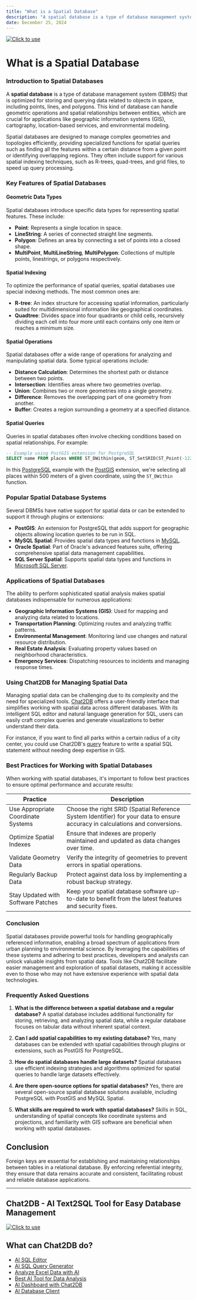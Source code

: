 ```yaml
---
title: "What is a Spatial Database"
description: "A spatial database is a type of database management system (DBMS) that is optimized for storing and querying data related to objects in space, including points, lines, and polygons."
date: December 25, 2024
---
```

[![Click to use](/image/blog/bg/chat2db1.png)](https://app.chat2db.ai/)
# What is a Spatial Database

### Introduction to Spatial Databases

A **spatial database** is a type of database management system (DBMS) that is optimized for storing and querying data related to objects in space, including points, lines, and polygons. This kind of database can handle geometric operations and spatial relationships between entities, which are crucial for applications like geographic information systems (GIS), cartography, location-based services, and environmental modeling.

Spatial databases are designed to manage complex geometries and topologies efficiently, providing specialized functions for spatial queries such as finding all the features within a certain distance from a given point or identifying overlapping regions. They often include support for various spatial indexing techniques, such as R-trees, quad-trees, and grid files, to speed up query processing.

### Key Features of Spatial Databases

#### Geometric Data Types

Spatial databases introduce specific data types for representing spatial features. These include:

- **Point**: Represents a single location in space.
- **LineString**: A series of connected straight line segments.
- **Polygon**: Defines an area by connecting a set of points into a closed shape.
- **MultiPoint**, **MultiLineString**, **MultiPolygon**: Collections of multiple points, linestrings, or polygons respectively.

#### Spatial Indexing

To optimize the performance of spatial queries, spatial databases use special indexing methods. The most common ones are:

- **R-tree**: An index structure for accessing spatial information, particularly suited for multidimensional information like geographical coordinates.
- **Quadtree**: Divides space into four quadrants or child cells, recursively dividing each cell into four more until each contains only one item or reaches a minimum size.

#### Spatial Operations

Spatial databases offer a wide range of operations for analyzing and manipulating spatial data. Some typical operations include:

- **Distance Calculation**: Determines the shortest path or distance between two points.
- **Intersection**: Identifies areas where two geometries overlap.
- **Union**: Combines two or more geometries into a single geometry.
- **Difference**: Removes the overlapping part of one geometry from another.
- **Buffer**: Creates a region surrounding a geometry at a specified distance.

#### Spatial Queries

Queries in spatial databases often involve checking conditions based on spatial relationships. For example:

```sql
-- Example using PostGIS extension for PostgreSQL
SELECT name FROM places WHERE ST_DWithin(geom, ST_SetSRID(ST_Point(-122.4194, 37.7749), 4326), 500);
```

In this [PostgreSQL](https://chat2db.ai/client/postgresql) example with the [PostGIS](https://postgis.net/) extension, we're selecting all places within 500 meters of a given coordinate, using the `ST_DWithin` function.

### Popular Spatial Database Systems

Several DBMSs have native support for spatial data or can be extended to support it through plugins or extensions:

- **PostGIS**: An extension for PostgreSQL that adds support for geographic objects allowing location queries to be run in SQL.
- **MySQL Spatial**: Provides spatial data types and functions in [MySQL](https://chat2db.ai/client/mysql).
- **Oracle Spatial**: Part of Oracle's advanced features suite, offering comprehensive spatial data management capabilities.
- **SQL Server Spatial**: Supports spatial data types and functions in [Microsoft SQL Server](https://chat2db.ai/client/sqlserver).

### Applications of Spatial Databases

The ability to perform sophisticated spatial analysis makes spatial databases indispensable for numerous applications:

- **Geographic Information Systems (GIS)**: Used for mapping and analyzing data related to locations.
- **Transportation Planning**: Optimizing routes and analyzing traffic patterns.
- **Environmental Management**: Monitoring land use changes and natural resource distribution.
- **Real Estate Analysis**: Evaluating property values based on neighborhood characteristics.
- **Emergency Services**: Dispatching resources to incidents and managing response times.

### Using Chat2DB for Managing Spatial Data

Managing spatial data can be challenging due to its complexity and the need for specialized tools. [Chat2DB](https://chat2db.ai) offers a user-friendly interface that simplifies working with spatial data across different databases. With its intelligent SQL editor and natural language generation for SQL, users can easily craft complex queries and generate visualizations to better understand their data.

For instance, if you want to find all parks within a certain radius of a city center, you could use Chat2DB's [query](https://chat2db.ai/feature/ai-sql-query-generator) feature to write a spatial SQL statement without needing deep expertise in GIS.

### Best Practices for Working with Spatial Databases

When working with spatial databases, it's important to follow best practices to ensure optimal performance and accurate results:

| Practice | Description |
|----------|-------------|
| Use Appropriate Coordinate Systems | Choose the right SRID (Spatial Reference System Identifier) for your data to ensure accuracy in calculations and conversions. |
| Optimize Spatial Indexes | Ensure that indexes are properly maintained and updated as data changes over time. |
| Validate Geometry Data | Verify the integrity of geometries to prevent errors in spatial operations. |
| Regularly Backup Data | Protect against data loss by implementing a robust backup strategy. |
| Stay Updated with Software Patches | Keep your spatial database software up-to-date to benefit from the latest features and security fixes. |

### Conclusion

Spatial databases provide powerful tools for handling geographically referenced information, enabling a broad spectrum of applications from urban planning to environmental science. By leveraging the capabilities of these systems and adhering to best practices, developers and analysts can unlock valuable insights from spatial data. Tools like Chat2DB facilitate easier management and exploration of spatial datasets, making it accessible even to those who may not have extensive experience with spatial data technologies.

### Frequently Asked Questions

1. **What is the difference between a spatial database and a regular database?**
   A spatial database includes additional functionality for storing, retrieving, and analyzing spatial data, while a regular database focuses on tabular data without inherent spatial context.

2. **Can I add spatial capabilities to my existing database?**
   Yes, many databases can be extended with spatial capabilities through plugins or extensions, such as PostGIS for PostgreSQL.

3. **How do spatial databases handle large datasets?**
   Spatial databases use efficient indexing strategies and algorithms optimized for spatial queries to handle large datasets effectively.

4. **Are there open-source options for spatial databases?**
   Yes, there are several open-source spatial database solutions available, including PostgreSQL with PostGIS and MySQL Spatial.

5. **What skills are required to work with spatial databases?**
   Skills in SQL, understanding of spatial concepts like coordinate systems and projections, and familiarity with GIS software are beneficial when working with spatial databases.

## Conclusion

Foreign keys are essential for establishing and maintaining relationships between tables in a relational database. By enforcing referential integrity, they ensure that data remains accurate and consistent, facilitating robust and reliable database applications.

---

## Chat2DB - AI Text2SQL Tool for Easy Database Management

[![Click to use](/image/blog/chat2db.png)](https://app.chat2db.ai/)

## What can Chat2DB do?

- [AI SQL Editor](https://chat2db.ai/feature/AI%20SQL%20Editor)
- [AI SQL Query Generator](https://chat2db.ai/feature/AI%20SQL%20Query%20Generator)
- [Analyze Excel Data with AI](https://chat2db.ai/feature/Analyze%20Excel%20Data%20with%20AI)
- [Best AI Tool for Data Analysis](https://chat2db.ai/feature/Best%20AI%20Tool%20for%20Data%20Analysis)
- [AI Dashboard with Chat2DB](https://chat2db.ai/feature/AI%20Dashboard%20with%20Chat2DB)
- [AI Database Client](https://chat2db.ai/feature/AI%20Database%20Client)
